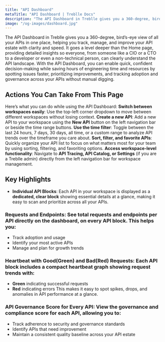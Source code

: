 ```yaml
---
title: "API Dashboard"
metaTitle: "API Dashboard | Treblle Docs"
description: "The API Dashboard in Treblle gives you a 360-degree, bird’s-eye view of all your APIs in one place, helping you track, manage, and improve your API estate."
image: "/og-images/dashboard.jpg"
---
```


The API Dashboard in Treblle gives you a 360-degree, bird’s-eye view of all your APIs in one place, helping you track, manage, and improve your API estate with clarity and speed. It goes a level deeper than the Home page, providing detailed insights so everyone, from someone like a CIO or a CTO to a developer or even a non-technical person, can clearly understand the API landscape.
With the API Dashboard, you can enable quick, confident decision-making while saving hours of engineering time and resources by spotting issues faster, prioritizing improvements, and tracking adoption and governance across your APIs without manual digging.

## Actions You Can Take From This Page
Here’s what you can do while using the API Dashboard:
**Switch between workspaces easily**: Use the top-left corner dropdown to move between different workspaces without losing context.
**Create a new API**: Add a new API to your workspace using the **New API** button on the left navigation bar or beside the time range buttons.
**Use the time filter**: Toggle between the last 24 hours, 7 days, 30 days, all time, or a custom range to analyze API trends over the timeframe you care about.
**Sort, filter, and favorite APIs**: Quickly organize your API list to focus on what matters most for your team by using sorting, filtering, and favoriting options.
**Access workspace-level functionality**: Navigate to **API Tracing, API Catalog, or Settings** (if you are a Treblle admin) directly from the left navigation bar for workspace management.


## Key Highlights
- **Individual API Blocks**: Each API in your workspace is displayed as a **dedicated, clear block** showing essential details at a glance, making it easy to scan and prioritize across all your APIs.
### Requests and Endpoints: See **total requests** and **endpoints** per API directly on the dashboard, on every API block. This helps you:
- Track adoption and usage
- Identify your most active APIs
- Manage and plan for growth trends
### Heartbeat with Good(Green) and Bad(Red) Requests: Each API block includes a **compact heartbeat graph** showing request trends with:
- **Green** indicating successful requests
- **Red** indicating errors
This makes it easy to spot spikes, drops, and anomalies in API performance at a glance.
### API Governance Score for Every API: View the **governance and compliance score** for each API, allowing you to:
- Track adherence to security and governance standards
- Identify APIs that need improvement
- Maintain a consistent quality baseline across your API estate
